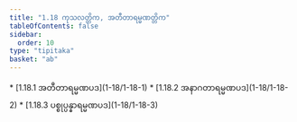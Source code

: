```yaml
---
title: "1.18 ကုသလတ္တိက, အတီတာရမ္မဏတ္တိက"
tableOfContents: false
sidebar:
  order: 10
type: "tipitaka"
basket: "ab"
---
```



<DynamicBreadcrumb />



<TableOfContents>
* [1.18.1 အတီတာရမ္မဏပဒ](1-18/1-18-1)
* [1.18.2 အနာဂတာရမ္မဏပဒ](1-18/1-18-2)
* [1.18.3 ပစ္စုပ္ပန္နာရမ္မဏပဒ](1-18/1-18-3)
</TableOfContents>